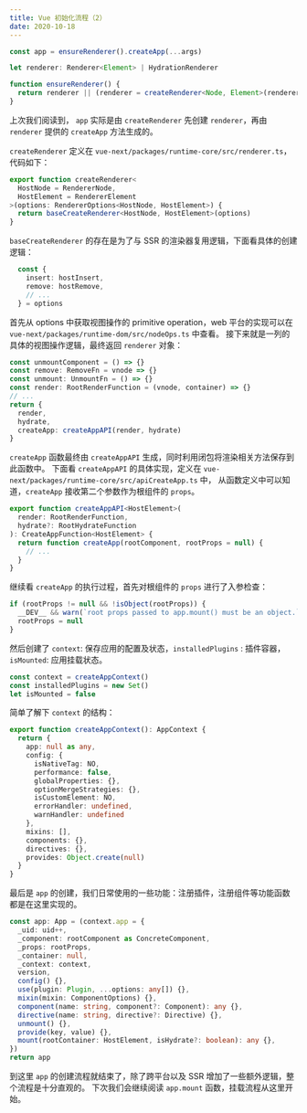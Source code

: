 ```yaml
---
title: Vue 初始化流程（2）
date: 2020-10-18
---
```


```ts
const app = ensureRenderer().createApp(...args)

let renderer: Renderer<Element> | HydrationRenderer

function ensureRenderer() {
  return renderer || (renderer = createRenderer<Node, Element>(rendererOptions))
}
```

上次我们阅读到， `app` 实际是由 `createRenderer` 先创建 `renderer`，再由 `renderer` 提供的 `createApp` 方法生成的。

`createRenderer` 定义在 `vue-next/packages/runtime-core/src/renderer.ts`，代码如下：

```ts
export function createRenderer<
  HostNode = RendererNode,
  HostElement = RendererElement
>(options: RendererOptions<HostNode, HostElement>) {
  return baseCreateRenderer<HostNode, HostElement>(options)
}
```

`baseCreateRenderer` 的存在是为了与 SSR 的渲染器复用逻辑，下面看具体的创建逻辑：

```ts
  const {
    insert: hostInsert,
    remove: hostRemove,
    // ...
  } = options
```

首先从 options 中获取视图操作的 primitive operation，web 平台的实现可以在 `vue-next/packages/runtime-dom/src/nodeOps.ts` 中查看。
接下来就是一列的具体的视图操作逻辑，最终返回 `renderer` 对象：

```ts
const unmountComponent = () => {}
const remove: RemoveFn = vnode => {}
const unmount: UnmountFn = () => {}
const render: RootRenderFunction = (vnode, container) => {}
// ...
return {
  render,
  hydrate,
  createApp: createAppAPI(render, hydrate)
}
```

`createApp` 函数最终由 `createAppAPI` 生成，同时利用闭包将渲染相关方法保存到此函数中。
下面看 `createAppAPI` 的具体实现，定义在 `vue-next/packages/runtime-core/src/apiCreateApp.ts` 中，
从函数定义中可以知道，`createApp` 接收第二个参数作为根组件的 `props`。

```ts
export function createAppAPI<HostElement>(
  render: RootRenderFunction,
  hydrate?: RootHydrateFunction
): CreateAppFunction<HostElement> {
  return function createApp(rootComponent, rootProps = null) {
    // ...
  }
}
```

继续看 `createApp` 的执行过程，首先对根组件的 `props` 进行了入参检查：

```ts
if (rootProps != null && !isObject(rootProps)) {
  __DEV__ && warn(`root props passed to app.mount() must be an object.`)
  rootProps = null
}
```

然后创建了 `context`: 保存应用的配置及状态，`installedPlugins` : 插件容器，`isMounted`: 应用挂载状态。

```ts
const context = createAppContext()
const installedPlugins = new Set()
let isMounted = false
```

简单了解下 `context` 的结构：

```ts
export function createAppContext(): AppContext {
  return {
    app: null as any,
    config: {
      isNativeTag: NO,
      performance: false,
      globalProperties: {},
      optionMergeStrategies: {},
      isCustomElement: NO,
      errorHandler: undefined,
      warnHandler: undefined
    },
    mixins: [],
    components: {},
    directives: {},
    provides: Object.create(null)
  }
}
```

最后是 `app` 的创建，我们日常使用的一些功能：注册插件，注册组件等功能函数都是在这里实现的。

```ts
const app: App = (context.app = {
  _uid: uid++,
  _component: rootComponent as ConcreteComponent,
  _props: rootProps,
  _container: null,
  _context: context,
  version,
  config() {},
  use(plugin: Plugin, ...options: any[]) {},
  mixin(mixin: ComponentOptions) {},
  component(name: string, component?: Component): any {},
  directive(name: string, directive?: Directive) {},
  unmount() {},
  provide(key, value) {},
  mount(rootContainer: HostElement, isHydrate?: boolean): any {},
})
return app
```

到这里 `app` 的创建流程就结束了，除了跨平台以及 SSR 增加了一些额外逻辑，整个流程是十分直观的。
下次我们会继续阅读 `app.mount` 函数，挂载流程从这里开始。
